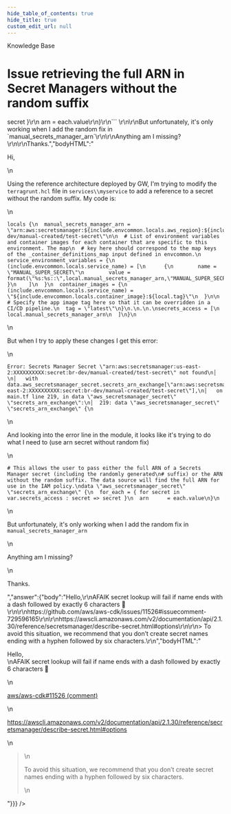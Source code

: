 ```yaml
---
hide_table_of_contents: true
hide_title: true
custom_edit_url: null
---
```



<CenterLayout>
<span className="searchCategory">Knowledge Base</span>
<h1>Issue retrieving the full ARN in Secret Managers without the random suffix</h1>
<GitHub discussion={{"id":"D_kwDOF8slf84AOsdT","number":169,"author":{"login":"fsanzdev"},"title":"Issue retrieving the full ARN in Secret Managers without the random suffix","body":"Hi, \r\n\r\nUsing the reference architecture deployed by GW, I'm trying to modify the `terragrunt.hcl` file in `services\\myservice` to add a reference to a secret without the random suffix. My code is:\r\n\r\n```\r\nlocals {\r\n  manual_secrets_manager_arn = \"arn:aws:secretsmanager:${include.envcommon.locals.aws_region}:${include.envcommon.locals.account_id}:secret:br-dev/manual-created/test-secret\"\r\n\r\n  # List of environment variables and container images for each container that are specific to this environment. The map\r\n  # key here should correspond to the map keys of the _container_definitions_map input defined in envcommon.\r\n  service_environment_variables = {\r\n    (include.envcommon.locals.service_name) = [\r\n      {\r\n        name = \"MANUAL_SUPER_SECRET\"\r\n        value = format(\"%s:%s::\",local.manual_secrets_manager_arn,\"MANUAL_SUPER_SECRET\")\r\n      }\r\n    ]\r\n  }\r\n  container_images = {\r\n    (include.envcommon.locals.service_name) = \"${include.envcommon.locals.container_image}:${local.tag}\"\r\n  }\r\n\r\n  # Specify the app image tag here so that it can be overridden in a CI/CD pipeline.\r\n  tag = \"latest\"\r\n}\r\n.\r\n.\r\n.\r\nsecrets_access = [\r\n     local.manual_secrets_manager_arn\r\n  ]\r\n}\r\n```\r\n\r\nBut when I try to apply these changes I get this error:\r\n\r\n```\r\nError: Secrets Manager Secret \"arn:aws:secretsmanager:us-east-2:XXXXXXXXXX:secret:br-dev/manual-created/test-secret\" not found\r\n│ \r\n│   with data.aws_secretsmanager_secret.secrets_arn_exchange[\"arn:aws:secretsmanager:us-east-2:XXXXXXXXXX:secret:br-dev/manual-created/test-secret\"],\r\n│   on main.tf line 219, in data \"aws_secretsmanager_secret\" \"secrets_arn_exchange\":\r\n│  219: data \"aws_secretsmanager_secret\" \"secrets_arn_exchange\" {\r\n```\r\n\r\nAnd looking into the error line in the module, it looks like it's trying to do what I need to (use arn secret without random fix)\r\n\r\n```\r\n# This allows the user to pass either the full ARN of a Secrets Manager secret (including the randomly generated\r\n# suffix) or the ARN without the random suffix. The data source will find the full ARN for use in the IAM policy.\r\ndata \"aws_secretsmanager_secret\" \"secrets_arn_exchange\" {\r\n  for_each = { for secret in var.secrets_access : secret => secret }\r\n  arn      = each.value\r\n}\r\n``` \r\n\r\nBut unfortunately, it's only working when I add the random fix in `manual_secrets_manager_arn`\r\n\r\nAnything am I missing? \r\n\r\nThanks.","bodyHTML":"<p dir=\"auto\">Hi,</p>\n<p dir=\"auto\">Using the reference architecture deployed by GW, I'm trying to modify the <code class=\"notranslate\">terragrunt.hcl</code> file in <code class=\"notranslate\">services\\myservice</code> to add a reference to a secret without the random suffix. My code is:</p>\n<div class=\"snippet-clipboard-content notranslate position-relative overflow-auto\" data-snippet-clipboard-copy-content=\"locals {\n  manual_secrets_manager_arn = &quot;arn:aws:secretsmanager:${include.envcommon.locals.aws_region}:${include.envcommon.locals.account_id}:secret:br-dev/manual-created/test-secret&quot;\n\n  # List of environment variables and container images for each container that are specific to this environment. The map\n  # key here should correspond to the map keys of the _container_definitions_map input defined in envcommon.\n  service_environment_variables = {\n    (include.envcommon.locals.service_name) = [\n      {\n        name = &quot;MANUAL_SUPER_SECRET&quot;\n        value = format(&quot;%s:%s::&quot;,local.manual_secrets_manager_arn,&quot;MANUAL_SUPER_SECRET&quot;)\n      }\n    ]\n  }\n  container_images = {\n    (include.envcommon.locals.service_name) = &quot;${include.envcommon.locals.container_image}:${local.tag}&quot;\n  }\n\n  # Specify the app image tag here so that it can be overridden in a CI/CD pipeline.\n  tag = &quot;latest&quot;\n}\n.\n.\n.\nsecrets_access = [\n     local.manual_secrets_manager_arn\n  ]\n}\"><pre class=\"notranslate\"><code>locals {\n  manual_secrets_manager_arn = \"arn:aws:secretsmanager:${include.envcommon.locals.aws_region}:${include.envcommon.locals.account_id}:secret:br-dev/manual-created/test-secret\"\n\n  # List of environment variables and container images for each container that are specific to this environment. The map\n  # key here should correspond to the map keys of the _container_definitions_map input defined in envcommon.\n  service_environment_variables = {\n    (include.envcommon.locals.service_name) = [\n      {\n        name = \"MANUAL_SUPER_SECRET\"\n        value = format(\"%s:%s::\",local.manual_secrets_manager_arn,\"MANUAL_SUPER_SECRET\")\n      }\n    ]\n  }\n  container_images = {\n    (include.envcommon.locals.service_name) = \"${include.envcommon.locals.container_image}:${local.tag}\"\n  }\n\n  # Specify the app image tag here so that it can be overridden in a CI/CD pipeline.\n  tag = \"latest\"\n}\n.\n.\n.\nsecrets_access = [\n     local.manual_secrets_manager_arn\n  ]\n}\n</code></pre></div>\n<p dir=\"auto\">But when I try to apply these changes I get this error:</p>\n<div class=\"snippet-clipboard-content notranslate position-relative overflow-auto\" data-snippet-clipboard-copy-content=\"Error: Secrets Manager Secret &quot;arn:aws:secretsmanager:us-east-2:XXXXXXXXXX:secret:br-dev/manual-created/test-secret&quot; not found\n│ \n│   with data.aws_secretsmanager_secret.secrets_arn_exchange[&quot;arn:aws:secretsmanager:us-east-2:XXXXXXXXXX:secret:br-dev/manual-created/test-secret&quot;],\n│   on main.tf line 219, in data &quot;aws_secretsmanager_secret&quot; &quot;secrets_arn_exchange&quot;:\n│  219: data &quot;aws_secretsmanager_secret&quot; &quot;secrets_arn_exchange&quot; {\"><pre class=\"notranslate\"><code>Error: Secrets Manager Secret \"arn:aws:secretsmanager:us-east-2:XXXXXXXXXX:secret:br-dev/manual-created/test-secret\" not found\n│ \n│   with data.aws_secretsmanager_secret.secrets_arn_exchange[\"arn:aws:secretsmanager:us-east-2:XXXXXXXXXX:secret:br-dev/manual-created/test-secret\"],\n│   on main.tf line 219, in data \"aws_secretsmanager_secret\" \"secrets_arn_exchange\":\n│  219: data \"aws_secretsmanager_secret\" \"secrets_arn_exchange\" {\n</code></pre></div>\n<p dir=\"auto\">And looking into the error line in the module, it looks like it's trying to do what I need to (use arn secret without random fix)</p>\n<div class=\"snippet-clipboard-content notranslate position-relative overflow-auto\" data-snippet-clipboard-copy-content=\"# This allows the user to pass either the full ARN of a Secrets Manager secret (including the randomly generated\n# suffix) or the ARN without the random suffix. The data source will find the full ARN for use in the IAM policy.\ndata &quot;aws_secretsmanager_secret&quot; &quot;secrets_arn_exchange&quot; {\n  for_each = { for secret in var.secrets_access : secret =&gt; secret }\n  arn      = each.value\n}\"><pre class=\"notranslate\"><code># This allows the user to pass either the full ARN of a Secrets Manager secret (including the randomly generated\n# suffix) or the ARN without the random suffix. The data source will find the full ARN for use in the IAM policy.\ndata \"aws_secretsmanager_secret\" \"secrets_arn_exchange\" {\n  for_each = { for secret in var.secrets_access : secret =&gt; secret }\n  arn      = each.value\n}\n</code></pre></div>\n<p dir=\"auto\">But unfortunately, it's only working when I add the random fix in <code class=\"notranslate\">manual_secrets_manager_arn</code></p>\n<p dir=\"auto\">Anything am I missing?</p>\n<p dir=\"auto\">Thanks.</p>","answer":{"body":"Hello,\r\nAFAIK secret lookup will fail if name ends with a dash followed by exactly 6 characters 🤷\r\n\r\nhttps://github.com/aws/aws-cdk/issues/11526#issuecomment-729596165\r\n\r\nhttps://awscli.amazonaws.com/v2/documentation/api/2.1.30/reference/secretsmanager/describe-secret.html#options\r\n\r\n> To avoid this situation, we recommend that you don’t create secret names ending with a hyphen followed by six characters.\r\n","bodyHTML":"<p dir=\"auto\">Hello,<br>\nAFAIK secret lookup will fail if name ends with a dash followed by exactly 6 characters <g-emoji class=\"g-emoji\" alias=\"shrug\" fallback-src=\"https://github.githubassets.com/images/icons/emoji/unicode/1f937.png\">🤷</g-emoji></p>\n<p dir=\"auto\"><a class=\"issue-link js-issue-link\" data-error-text=\"Failed to load title\" data-id=\"745025983\" data-permission-text=\"Title is private\" data-url=\"https://github.com/aws/aws-cdk/issues/11526\" data-hovercard-type=\"issue\" data-hovercard-url=\"/aws/aws-cdk/issues/11526/hovercard?comment_id=729596165&amp;comment_type=issue_comment\" href=\"https://github.com/aws/aws-cdk/issues/11526#issuecomment-729596165\">aws/aws-cdk#11526 (comment)</a></p>\n<p dir=\"auto\"><a href=\"https://awscli.amazonaws.com/v2/documentation/api/2.1.30/reference/secretsmanager/describe-secret.html#options\" rel=\"nofollow\">https://awscli.amazonaws.com/v2/documentation/api/2.1.30/reference/secretsmanager/describe-secret.html#options</a></p>\n<blockquote>\n<p dir=\"auto\">To avoid this situation, we recommend that you don’t create secret names ending with a hyphen followed by six characters.</p>\n</blockquote>"}}} />

</CenterLayout>
  

<!-- ##DOCS-SOURCER-START
{
  "sourcePlugin": "github-discussions",
  "hash": "8cad81e440a17bb5fdbc2e59f4b93049"
}
##DOCS-SOURCER-END -->
